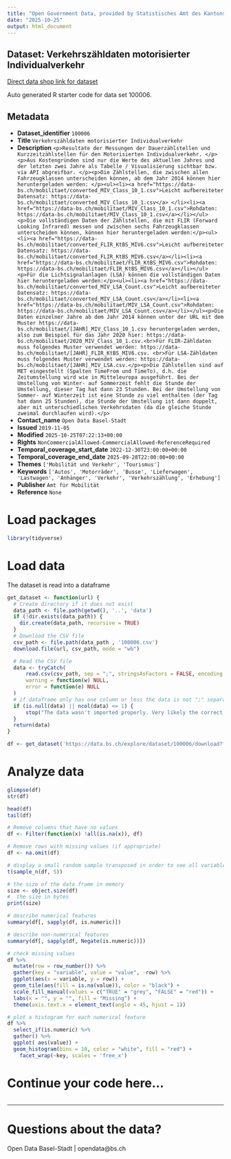 ```yaml
---
title: "Open Government Data, provided by Statistisches Amt des Kantons Basel-Stadt - DCC Data Competence Center"
date: "2025-10-25"
output: html_document
---
```


## Dataset: Verkehrszähldaten motorisierter Individualverkehr

[Direct data shop link for dataset](https://data.bs.ch/explore/dataset/100006)

Auto generated R starter code for data set 100006.

## Metadata

- **Dataset_identifier** `100006`
- **Title** `Verkehrszähldaten motorisierter Individualverkehr`
- **Description** `<p>Resultate der Messungen der Dauerzählstellen und Kurzzeitzählstellen für den Motorisierten Individualverkehr. </p><p>Aus Kostengründen sind nur die Werte des aktuellen Jahres und der letzten zwei Jahre als Tabelle / Visualisierung sichtbar bzw. via API abgreifbar. </p><p>Die Zählstellen, die zwischen allen Fahrzeugklassen unterscheiden können, ab dem Jahr 2014 können hier heruntergeladen werden: </p><ul><li><a href="https://data-bs.ch/mobilitaet/converted_MIV_Class_10_1.csv">Leicht aufbereiteter Datensatz: https://data-bs.ch/mobilitaet/converted_MIV_Class_10_1.csv</a> </li><li><a href="https://data-bs.ch/mobilitaet/MIV_Class_10_1.csv">Rohdaten: https://data-bs.ch/mobilitaet/MIV_Class_10_1.csv</a></li></ul><p>Die vollständigen Daten der Zählstellen, die mit FLIR (Forward Looking Infrared) messen und zwischen sechs Fahrzeugklassen unterscheiden können, können hier heruntergeladen werden:</p><ul><li><a href="https://data-bs.ch/mobilitaet/converted_FLIR_KtBS_MIV6.csv">Leicht aufbereiteter Datensatz: https://data-bs.ch/mobilitaet/converted_FLIR_KtBS_MIV6.csv</a></li><li><a href="https://data-bs.ch/mobilitaet/FLIR_KtBS_MIV6.csv">Rohdaten: https://data-bs.ch/mobilitaet/FLIR_KtBS_MIV6.csv</a></li></ul><p>Für die Lichtsignalanlagen (LSA) können die vollständigen Daten hier heruntergeladen werden:</p><ul><li><a href="https://data-bs.ch/mobilitaet/converted_MIV_LSA_Count.csv">Leicht aufbereiteter Datensatz: https://data-bs.ch/mobilitaet/converted_MIV_LSA_Count.csv</a></li><li><a href="https://data-bs.ch/mobilitaet/MIV_LSA_Count.csv">Rohdaten: https://data-bs.ch/mobilitaet/MIV_LSA_Count.csv</a></li></ul><p>Die Daten einzelner Jahre ab dem Jahr 2014 können unter der URL mit dem Muster https://data-bs.ch/mobilitaet/[JAHR]_MIV_Class_10_1.csv heruntergeladen werden, also zum Beispiel für das Jahr 2020 hier: https://data-bs.ch/mobilitaet/2020_MIV_Class_10_1.csv.<br>Für FLIR-Zähldaten muss folgendes Muster verwendet werden: https://data-bs.ch/mobilitaet/[JAHR]_FLIR_KtBS_MIV6.csv. <br>Für LSA-Zähldaten muss folgendes Muster verwendet werden: https://data-bs.ch/mobilitaet/[JAHR]_MIV_LSA.csv.</p><p>Die Zählstellen sind auf MET eingestellt (Spalten TimeFrom und TimeTo), d.h. die Zeitumstellung wird wie in Mitteleuropa ausgeführt. Bei der Umstellung von Winter- auf Sommerzeit fehlt die Stunde der Umstellung, dieser Tag hat dann 23 Stunden. Bei der Umstellung von Sommer- auf Winterzeit ist eine Stunde zu viel enthalten (der Tag hat dann 25 Stunden), die Stunde der Umstellung ist dann doppelt, aber mit unterschiedlichen Verkehrsdaten (da die gleiche Stunde zweimal durchlaufen wird).</p>`
- **Contact_name** `Open Data Basel-Stadt`
- **Issued** `2019-11-05`
- **Modified** `2025-10-25T07:22:13+00:00`
- **Rights** `NonCommercialAllowed-CommercialAllowed-ReferenceRequired`
- **Temporal_coverage_start_date** `2022-12-30T23:00:00+00:00`
- **Temporal_coverage_end_date** `2025-09-28T22:00:00+00:00`
- **Themes** `['Mobilität und Verkehr', 'Tourismus']`
- **Keywords** `['Autos', 'Motorräder', 'Busse', 'Lieferwagen', 'Lastwagen', 'Anhänger', 'Verkehr', 'Verkehrszählung', 'Erhebung']`
- **Publisher** `Amt für Mobilität`
- **Reference** `None`


# Load packages

```r

library(tidyverse)
```

# Load data

The dataset is read into a dataframe

```r
get_dataset <- function(url) {
  # Create directory if it does not exist
  data_path <- file.path(getwd(), '..', 'data')
  if (!dir.exists(data_path)) {
    dir.create(data_path, recursive = TRUE)
  }
  # Download the CSV file
  csv_path <- file.path(data_path , '100006.csv')
  download.file(url, csv_path, mode = "wb")

  # Read the CSV file
  data <- tryCatch(
      read.csv(csv_path, sep = ";", stringsAsFactors = FALSE, encoding = "UTF-8"),
      warning = function(w) NULL,
      error = function(e) NULL
  )
  # if dataframe only has one column or less the data is not ";" separated
  if (is.null(data) || ncol(data) <= 1) {
      stop("The data wasn't imported properly. Very likely the correct separator couldn't be found.\nPlease check the dataset manually and adjust the code.")
  }
  return(data)
}
```

```r

df <- get_dataset('https://data.bs.ch/explore/dataset/100006/download?format=csv&timezone=Europe%2FZurich')

```

# Analyze data

```r

glimpse(df)
str(df)

head(df)
tail(df)

```

```r
# Remove columns that have no values
df <- Filter(function(x) !all(is.na(x)), df)

# Remove rows with missing values (if appropriate)
df <- na.omit(df)
```

```r
# display a small random sample transposed in order to see all variables
t(sample_n(df, 5))
```

```r
# the size of the data frame in memory
size <- object.size(df)
#  the size in bytes
print(size)
```

```r
# describe numerical features
summary(df[, sapply(df, is.numeric)])
```

```r
# describe non-numerical features
summary(df[, sapply(df, Negate(is.numeric))])
```

```r
# check missing values
df %>%
  mutate(row = row_number()) %>%
  gather(key = "variable", value = "value", -row) %>%
  ggplot(aes(x = variable, y = row)) +
  geom_tile(aes(fill = is.na(value)), color = "black") +
  scale_fill_manual(values = c("TRUE" = "grey", "FALSE" = "red")) +
  labs(x = "", y = "", fill = "Missing") +
  theme(axis.text.x = element_text(angle = 45, hjust = 1))
```

```r
# plot a histogram for each numerical feature
df %>%
  select_if(is.numeric) %>%
  gather() %>%
  ggplot( aes(value)) +
  geom_histogram(bins = 10, color = "white", fill = "red") +
    facet_wrap(~key, scales = 'free_x')
```

# Continue your code here...

```r

```
------------------------------------------------------------------------

# Questions about the data?

Open Data Basel-Stadt | opendata@bs.ch

